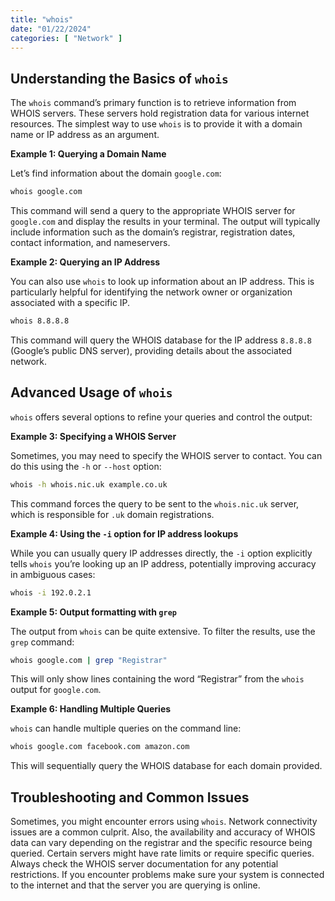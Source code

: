 ```yaml
---
title: "whois"
date: "01/22/2024"
categories: [ "Network" ]
---
```

## Understanding the Basics of `whois`

The `whois` command's primary function is to retrieve information from WHOIS servers. These servers hold registration data for various internet resources.  The simplest way to use `whois` is to provide it with a domain name or IP address as an argument.

**Example 1: Querying a Domain Name**

Let's find information about the domain `google.com`:

```bash
whois google.com
```

This command will send a query to the appropriate WHOIS server for `google.com` and display the results in your terminal.  The output will typically include information such as the domain's registrar, registration dates, contact information, and nameservers.


**Example 2: Querying an IP Address**

You can also use `whois` to look up information about an IP address.  This is particularly helpful for identifying the network owner or organization associated with a specific IP.

```bash
whois 8.8.8.8
```

This command will query the WHOIS database for the IP address `8.8.8.8` (Google's public DNS server), providing details about the associated network.


## Advanced Usage of `whois`

`whois` offers several options to refine your queries and control the output:

**Example 3: Specifying a WHOIS Server**

Sometimes, you may need to specify the WHOIS server to contact.  You can do this using the `-h` or `--host` option:

```bash
whois -h whois.nic.uk example.co.uk
```

This command forces the query to be sent to the `whois.nic.uk` server, which is responsible for `.uk` domain registrations.


**Example 4:  Using the `-i` option for IP address lookups**

While you can usually query IP addresses directly,  the `-i` option explicitly tells `whois` you're looking up an IP address, potentially improving accuracy in ambiguous cases:

```bash
whois -i 192.0.2.1
```


**Example 5:  Output formatting with `grep`**

The output from `whois` can be quite extensive. To filter the results, use the `grep` command:

```bash
whois google.com | grep "Registrar"
```

This will only show lines containing the word "Registrar" from the `whois` output for `google.com`.


**Example 6:  Handling Multiple Queries**

`whois` can handle multiple queries on the command line:

```bash
whois google.com facebook.com amazon.com
```

This will sequentially query the WHOIS database for each domain provided.



## Troubleshooting and Common Issues

Sometimes, you might encounter errors using `whois`.  Network connectivity issues are a common culprit.  Also, the availability and accuracy of WHOIS data can vary depending on the registrar and the specific resource being queried.  Certain servers might have rate limits or require specific queries.  Always check the WHOIS server documentation for any potential restrictions.  If you encounter problems make sure your system is connected to the internet and that the server you are querying is online.

